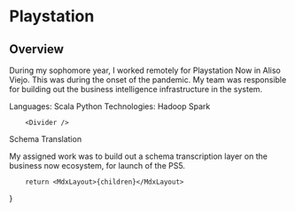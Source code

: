 

# Playstation 

## Overview 

During my sophomore year, I worked remotely for Playstation Now in Aliso Viejo. This was during the onset of the pandemic. 
My team was responsible for building out the business intelligence infrastructure in the system.


<Box py={4} >
        <Text size="sm" as="b">
          Languages:
        <Badge>Scala</Badge>
        <Badge>Python</Badge>
        </Text>
        <Text size="sm" as="b">
          Technologies:
        <Badge>Hadoop</Badge>
        <Badge>Spark</Badge>
        </Text>
</Box>

        <Divider />

<Text pt={2} variant="section-subtitle"> Schema Translation</Text>

My assigned work was to build out a schema transcription layer on the business now ecosystem, for launch of the PS5. 

        return <MdxLayout>{children}</MdxLayout>
}
